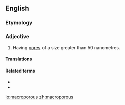 ==English==

===Etymology===
{{prefix|en|macro|porous}}

===Adjective===
{{wikipedia|macroporous material}}
{{en-adj}}

# {{lb|en|of a material}} Having [[pore]]s of a size greater than 50 nanometres.

====Translations====
{{trans-top|having pores}}
{{trans-mid}}
{{trans-bottom}}

====Related terms====
* {{l|en|microporous}}
* {{l|en|mesoporous}}

[[io:macroporous]]
[[zh:macroporous]]